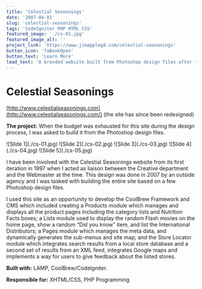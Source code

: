 ```yaml
---
title: 'Celestial Seasonings'
date: '2007-04-01'
slug: 'celestial-seasonings'
tags: 'CodeIgniter PHP HTML CSS'
featured_image: './cs-01.jpg'
featured_image_alt: ''
project_link: 'https://www.jimappleg8.com/celestial-seasonings'
button_icon: 'faBookOpen'
button_text: 'Learn More'
lead_text: 'A branded website built from Photoshop design files after the design process exhausted the budget. I used it as an opportunity to develop several modules for [Coolbrew](#coolbrew) including Products, Lists, Pages, and Store Locator.'
---
```



# Celestial Seasonings

[http://www.celestialseasonings.com](http://www.celestialseasonings.com/) (the site has since been redesigned)

**The project:** When the budget was exhausted for this site during the design process, I was asked to build it from the Photoshop design files.

<Carousel variant="dark">
  <Carousel.Item>
    ![Slide 1](./cs-01.jpg)
  </Carousel.Item>
  <Carousel.Item>
    ![Slide 2](./cs-02.jpg)
  </Carousel.Item>
  <Carousel.Item>
    ![Slide 3](./cs-03.jpg)
  </Carousel.Item>
  <Carousel.Item>
    ![Slide 4](./cs-04.jpg)
  </Carousel.Item>
  <Carousel.Item>
    ![Slide 5](./cs-05.jpg)
  </Carousel.Item>
</Carousel>

I have been involved with the Celestial Seasonings website from its first iteration in 1997 when I acted as liaison between the Creative department and the Webmaster at the time. This design was done in 2007 by an outside agency and I was tasked with building the entire site based on a few Photoshop design files.

I used this site as an opportunity to develop the CoolBrew Framework and CMS which included creating a Products module which manages and displays all the product pages including the category lists and Nutrition Facts boxes; a Lists module used to display the random Flash movies on the home page, show a random “Did you know” item, and list the International Distributors; a Pages module which manages the meta data, and dynamically generates the sub-menus and site map; and the Store Locator module which integrates search results from a local store database and a second set of results from an XML feed, integrates Google maps and implements a way for users to give feedback about the listed stores.

**Built with:** LAMP, CoolBrew/CodeIgniter.

**Responsible for:** XHTML/CSS, PHP Programming